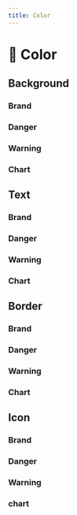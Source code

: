 ```yaml
---
title: Color
---
```



# 🎨 Color

## Background

<TokensColorNeutral type="bg" />

### Brand

<TokensColor type="bg" color="brand" />

### Danger

<TokensColor type="bg" color="danger" />

### Warning

<TokensColor type="bg" color="warning" />

### Chart

<TokensColor type="bg" color="chart" gianni="red" />

## Text

<TokensColorNeutral type="text" />

### Brand

<TokensColor type="text" color="brand" />

### Danger

<TokensColor type="text" color="danger" />

### Warning

<TokensColor type="text" color="warning" />

### Chart

<TokensColor type="text" color="chart" />

## Border

<TokensColorNeutral type="border" />

### Brand

<TokensColor type="border" color="brand" />

### Danger

<TokensColor type="border" color="danger" />

### Warning

<TokensColor type="border" color="warning" />

### Chart

<TokensColor type="border" color="chart" />

## Icon

<TokensColorNeutral type="icon" />

### Brand

<TokensColor type="icon" color="brand" />

### Danger

<TokensColor type="icon" color="danger" />

### Warning

<TokensColor type="icon" color="warning" />

### chart

<TokensColor type="icon" color="chart" />
